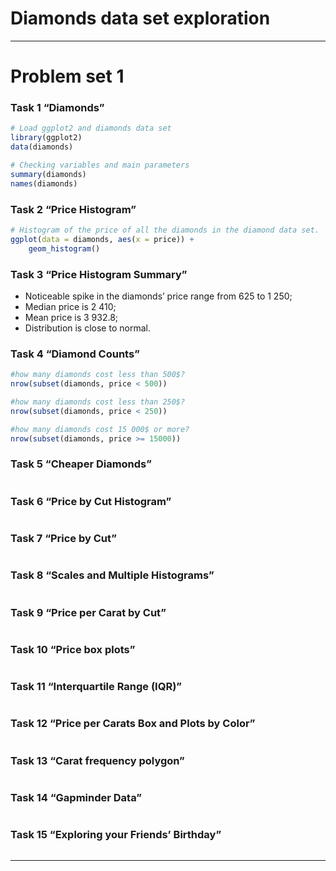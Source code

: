 Diamonds data set exploration
========================================================
***
# Problem set 1

### Task 1 "Diamonds"
```r
# Load ggplot2 and diamonds data set 
library(ggplot2)
data(diamonds)

# Checking variables and main parameters
summary(diamonds)
names(diamonds)
```

### Task 2 "Price Histogram"
```r
# Histogram of the price of all the diamonds in the diamond data set.
ggplot(data = diamonds, aes(x = price)) + 
	geom_histogram()
```

### Task 3 "Price Histogram Summary"
* Noticeable spike in the diamonds' price range from 625 to 1 250; 
* Median price is 2 410;
* Mean price is 3 932.8;
* Distribution is close to normal.

### Task 4 "Diamond Counts"
```r
#how many diamonds cost less than 500$?
nrow(subset(diamonds, price < 500))

#how many diamonds cost less than 250$?
nrow(subset(diamonds, price < 250))

#how many diamonds cost 15 000$ or more?
nrow(subset(diamonds, price >= 15000))

```

### Task 5 "Cheaper Diamonds"
```r

```

### Task 6 "Price by Cut Histogram"
```r

```

### Task 7 "Price by Cut"
```r

```

### Task 8 "Scales and Multiple Histograms"
```r

```

### Task 9 "Price per Carat by Cut"
```r

```

### Task 10 "Price box plots"
```r

```

### Task 11 "Interquartile Range (IQR)"
```r

```

### Task 12 "Price per Carats Box and Plots by Color"
```r

```

### Task 13 "Carat frequency polygon"
```r

```

### Task 14 "Gapminder Data"
```r

```

### Task 15 "Exploring your Friends' Birthday"
```r

```

***
